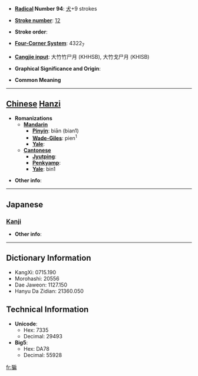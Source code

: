 * '''[[Wiktionary:Chinese radical index| Radical]] Number 94''': [[Wiktionary:Chinese radical index 犬|犬]]+9 strokes

* '''[[Wiktionary:Chinese total strokes index|Stroke number]]''': [[Wiktionary:Chinese total strokes index 12|12]]

* '''Stroke order''': 

* '''[[Wiktionary:Chinese four corner index|Four-Corner System]]''': 4322<sub>7</sub>

* '''[[Wiktionary:Chinese Cangjie index|Cangjie input]]''': 大竹竹尸月 (KHHSB), 大竹戈尸月 (KHISB)

* '''Graphical Significance and Origin''': 

* '''Common Meaning'''

----

== [[Chinese]] [[Hanzi]] ==

* '''Romanizations'''
** '''[[Mandarin]]'''
*** '''[[Pinyin]]''': biān (bian1)
*** '''[[Wade-Giles]]''': pien<sup>1</sup>
*** '''[[Yale]]''': 
** '''[[Cantonese]]'''
*** '''[[Jyutping]]''':
*** '''[[Penkyamp]]''': 
*** '''[[Yale]]''': bin1

* '''Other info''': 

----

==Japanese==
===[[Kanji]]===
{{kanji|on readings=[[へん]] (hen), [[ひん]] (hin), [[びん]] (bin)
|kun readings=
}}

* '''Other info''':  

----

== Dictionary Information ==

* KangXi: 0715.190
* Morohashi: 20556
* Dae Jaweon: 1127.150
* Hanyu Da Zidian: 21360.050

== Technical Information ==

* '''Unicode''':
** Hex: 7335
** Decimal: 29493
* '''Big5''':
** Hex: DA78
** Decimal: 55928

[[fr:猵]]